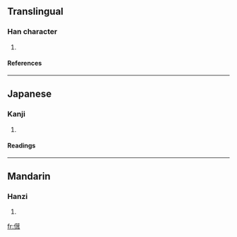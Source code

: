 ==Translingual==
===Han character===
{{Han char|rad=人|as=10|sn=12|four=2424<sub>1</sub>|canj=人廿尸十 (OTSJ)}}
# {{defn|Han}}
====References====
{{Han ref|kx=0112.210|dkj=00941|dj=0240.070|hdz=10200.070|uh=5087|ud=20615|bh=D85F|bd=55391}}
----
==Japanese==
===Kanji===
{{ja-kanji|grade=|rs=人10}}
# {{defn|Japanese}}
====Readings====
{{ja-readings|on=[[じょう]] (jō), [[にゅ]] (nyu)|kun=[[おおい]] (ooi)}}
----
==Mandarin==
===Hanzi===
{{cmn-hanzi|pin=[[rǒng]] ([[rong3]])|wg=jung<sup>3</sup>}}
# {{defn|Mandarin}}

[[fr:傇]]